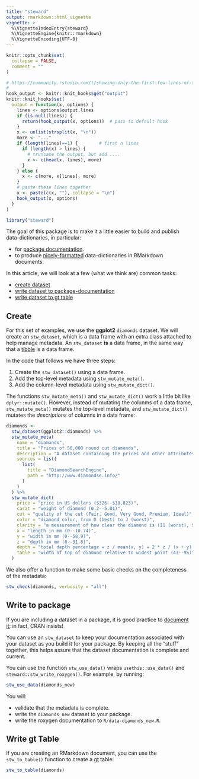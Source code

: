 ```yaml
---
title: "steward"
output: rmarkdown::html_vignette
vignette: >
  %\VignetteIndexEntry{steward}
  %\VignetteEngine{knitr::rmarkdown}
  %\VignetteEncoding{UTF-8}
---
```


```r
knitr::opts_chunk$set(
  collapse = FALSE,
  comment = ""
)

# https://community.rstudio.com/t/showing-only-the-first-few-lines-of-the-results-of-a-code-chunk/6963/2
#
hook_output <- knitr::knit_hooks$get("output")
knitr::knit_hooks$set(
  output = function(x, options) {
    lines <- options$output.lines
    if (is.null(lines)) {
      return(hook_output(x, options))  # pass to default hook
    }
    x <- unlist(strsplit(x, "\n"))
    more <- "..."
    if (length(lines)==1) {        # first n lines
      if (length(x) > lines) {
        # truncate the output, but add ....
        x <- c(head(x, lines), more)
      }
    } else {
      x <- c(more, x[lines], more)
    }
    # paste these lines together
    x <- paste(c(x, ""), collapse = "\n")
    hook_output(x, options)
  }
)
```

```r
library("steward")
```

The goal of this package is to make it a little easier to build and publish data-dictionaries, in particular:

- for [package documentation](https://r-pkgs.org/data.html#documenting-data). 
- to produce [nicely-formatted](https://gt.rstudio.com) data-dictionaries in RMarkdown documents.

In this article, we will look at a few (what we think are) common tasks:

- [create dataset](#create) 
- [write dataset to package-documentation](#write-to-package)
- [write dataset to gt table](#write-gt-table) 

## Create 

For this set of examples, we use the **ggplot2** `diamonds` dataset. We will create an `stw_dataset`, which is a data frame with an extra class attached to help manage metadata. An `stw_dataset` **is** a data frame, in the same way that a [tibble](https://tibble.tidyverse.org) is a data frame. 

In the code that follows we have three steps:

1. Create the `stw_dataset()` using a data frame.
2. Add the top-level metadata using `stw_mutate_meta()`.
3. Add the column-level metadata using `stw_mutate_dict()`.

The functions `stw_mutate_meta()` and `stw_mutate_dict()` work a little bit like `dplyr::mutate()`. However, instead of mutating the colunms of a data frame, `stw_mutate_meta()` mutates the top-level metadata, and `stw_mutate_dict()` mutates the *descriptions* of columns in a data frame:

```r
diamonds <-
  stw_dataset(ggplot2::diamonds) %>%
  stw_mutate_meta(
    name = "diamonds",
    title = "Prices of 50,000 round cut diamonds",
    description = "A dataset containing the prices and other attributes of almost 54,000 diamonds.",
    sources = list(
      list(
        title = "DiamondSearchEngine",
        path = "http://www.diamondse.info/"
      )
    )
  ) %>%
  stw_mutate_dict(
    price = "price in US dollars ($326--$18,823)",
    carat = "weight of diamond (0.2--5.01)",
    cut = "quality of the cut (Fair, Good, Very Good, Premium, Ideal)",
    color = "diamond color, from D (best) to J (worst)",
    clarity = "a measurement of how clear the diamond is (I1 (worst), SI2, SI1, VS2, VS1, VVS2, VVS1, IF (best))",
    x = "length in mm (0--10.74)",
    y = "width in mm (0--58.9)",
    z = "depth in mm (0--31.8)",
    depth = "total depth percentage = z / mean(x, y) = 2 * z / (x + y) (43--79)",
    table = "width of top of diamond relative to widest point (43--95)"
  )
```

We also offer a function to make some basic checks on the completeness of the metadata:

```r
stw_check(diamonds, verbosity = "all")
```

## Write to package

If you are including a dataset in a package, it is good practice to [document it](https://r-pkgs.org/data.html#documenting-data); in fact, CRAN insists!

You can use an `stw_dataset` to keep your documentation associated with your dataset as you build it for your package.
By keeping all the "stuff" together, this helps assure that the dataset documentation is complete and current.

You can use the function `stw_use_data()` wraps `usethis::use_data()` and `steward::stw_write_roxygen()`. For example, by running:

```r
stw_use_data(diamonds_new)
```

You will:

- validate that the metadata is complete.
- write the `diamonds_new` dataset to your package.
- write the roxygen documentation to `R/data-diamonds_new.R`.

## Write gt Table

If you are creating an RMarkdown document, you can use the `stw_to_table()` function to create a [gt](https://gt.rstudio.com) table:

```r
stw_to_table(diamonds)
```

